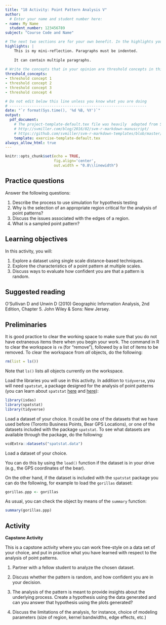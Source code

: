 ```yaml
---
title: "18 Activity: Point Pattern Analysis V"
author:
  # Enter your name and student number here:
- name: My Name
  student_number: 123456789
subject: "Course Code and Name"

# The next two sections are for your own benefit. In the highlights you can briefly reflect about your learning experience while working on this activity. After completing the questions in the activity, use this space to write your thoughts about your learning experience. What did you learn working on this assignment? How were you challenged? Was it easy? What did you do that worked? What would you do differently? You can use more than one paragraph but remember to indent the paragraphs. This summary does not need to be very long, try to write it in about 200 words.
highlights: |
    This is my mini-reflection. Paragraphs must be indented.
    
    It can contain multiple paragraphs.
    
# Write the concepts that in your opinion are threshold concepts in this exercise. A threshold concept is a key idea that once you grasp it, it changes your understanding of a topic, phenomenon, subject, method, etc. Write between three and five threshold concepts that apply to your learning experience working on this exercise.
threshold_concepts: 
- threshold concept 1
- threshold concept 2 
- threshold concept 3
- threshold concept 4

# Do not edit below this line unless you know what you are doing
# --------------------------------------------------------------
date: "`r format(Sys.time(), '%d %B, %Y')`"
output:
  pdf_document:
    # The project-template-default.tex file was heavily  adapted from Steven V. Miller's template for academic manuscripts. See:
    # http://svmiller.com/blog/2016/02/svm-r-markdown-manuscript/
    # https://github.com/svmiller/svm-r-markdown-templates/blob/master/svm-latex-ms.tex
    template: exercise-template-default.tex
always_allow_html: true
---
```


```r
knitr::opts_chunk$set(echo = TRUE,
                      fig.align='center',
                      out.width = "0.8\\linewidth")
```

## Practice questions

Answer the following questions:

1. Describe the process to use simulation for hypothesis testing
2. Why is the selection of an appropriate region critical for the analysis of point patterns?
3. Discuss the issues associated with the edges of a region.
4. What is a sampled point pattern?

## Learning objectives

In this activity, you will:

1. Explore a dataset using single scale distance-based techniques.
2. Explore the characteristics of a point pattern at multiple scales.
3. Discuss ways to evaluate how confident you are that a pattern is random.

## Suggested reading

O'Sullivan D and Unwin D (2010) Geographic Information Analysis, 2nd Edition, Chapter 5. John Wiley & Sons: New Jersey.

## Preliminaries

It is good practice to clear the working space to make sure that you do not have extraneous items there when you begin your work. The command in R to clear the workspace is `rm` (for "remove"), followed by a list of items to be removed. To clear the workspace from _all_ objects, do the following:
```r
rm(list = ls())
```

Note that `ls()` lists all objects currently on the workspace.

Load the libraries you will use in this activity. In addition to `tidyverse`, you will need `spatstat`, a package designed for the analysis of point patterns (you can learn about `spatstat` [here](https://cran.r-project.org/web/packages/spatstat/vignettes/getstart.pdf) and [here](http://spatstat.org/resources/spatstatJSSpaper.pdf)):
```r
library(isdas)
library(spatstat)
library(tidyverse)
```

Load a dataset of your choice. It could be one of the datasets that we have used before (Toronto Business Points, Bear GPS Locations), or one of the datasets included with the package `spatstat`. To see what datasets are available through the package, do the following:
```r
vcdExtra::datasets("spatstat.data")
```

Load a dataset of your choice.

You can do this by using the `load()` function if the dataset is in your drive (e.g., the GPS coordinates of the bear).

On the other hand, if the dataset is included with the `spatstat` package you can do the following, for example to load the `gorillas` dataset:
```r
gorillas.ppp <- gorillas
```

As usual, you can check the object by means of the `summary` function:
```r
summary(gorillas.ppp)
```

## Activity

**Capstone Activity**

This is a capstone activity where you can work free-style on a data set of your choice, and put in practice what you
have learned with respect to the analysis of point patterns.

1. Partner with a fellow student to analyze the chosen dataset.

2. Discuss whether the pattern is random, and how confident you are in your decision.

3. The analysis of the pattern is meant to provide insights about the underlying process. Create a hypothesis using the data generated and can you answer that hypothesis using the plots generated?

4. Discuss the limitations of the analysis, for instance, choice of modeling parameters (size of region, kernel bandwidths, edge effects, etc.)
